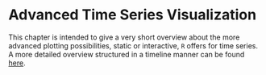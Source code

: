 # Advanced Time Series Visualization

This chapter is intended to give a very short overview about the more advanced plotting possibilities, static or interactive, `R` offers for time series.
A more detailed overview structured in a timeline manner can be found [here](http://timelyportfolio.github.io/rCharts_time_series/history.html).